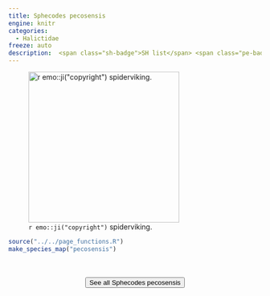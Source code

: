 ```yaml
---
title: Sphecodes pecosensis
engine: knitr
categories:
  - Halictidae
freeze: auto
description:  <span class="sh-badge">SH list</span> <span class="pe-badge">PM Evidence</span>
---
```

![`r emo::ji("copyright")` spiderviking.](https://inaturalist-open-data.s3.amazonaws.com/photos/292240800/large.jpg){height=300}





```r
source("../../page_functions.R")
make_species_map("pecosensis")
```
<br><br>
<center>


<a href="https://inaturalist.ca/observations?place_id=any&quality_grade=research&subview=map&taxon_id=453354"><button type="button" class="btn btn-secondary">See all Sphecodes pecosensis <i class="fa-solid fa-arrow-up-right-from-square"></i> </button></a>
</center>
